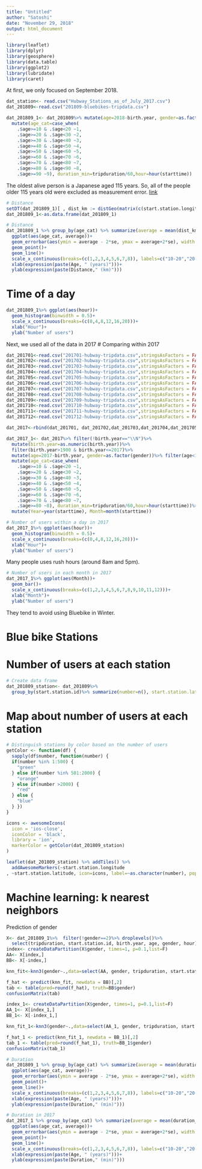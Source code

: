 ```yaml
---
title: "Untitled"
author: "Satoshi"
date: "November 29, 2018"
output: html_document
---
```


```r
library(leaflet)
library(dplyr)
library(geosphere)
library(data.table)
library(ggplot2)
library(lubridate)
library(caret)
```

At first, we only focused on September 2018.
```r
dat_station<- read.csv("Hubway_Stations_as_of_July_2017.csv")
dat_201809<-read.csv("201809-bluebikes-tripdata.csv")

dat_201809_1<- dat_201809%>% mutate(age=2018-birth.year, gender=as.factor(gender))%>% filter(age<115)%>%
  mutate(age_cat=case_when(
    .$age>=10 & .$age<20 ~1,
    .$age>=20 & .$age<30 ~2,
    .$age>=30 & .$age<40 ~3,
    .$age>=40 & .$age<50 ~4,
    .$age>=50 & .$age<60 ~5,
    .$age>=60 & .$age<70 ~6,
    .$age>=70 & .$age<80 ~7,
    .$age>=80 & .$age<90 ~8,
    .$age>=90 ~9), duration_min=tripduration/60,hour=hour(starttime))
```
The oldest alive person is a Japanese aged 115 years. So, all of the people older 115 years old were excluded as measurement error.
[link](https://en.wikipedia.org/wiki/List_of_the_verified_oldest_people)

```r
# Distance
setDT(dat_201809_1)[ , dist_km := distGeo(matrix(c(start.station.longitude, start.station.latitude), ncol = 2),matrix(c(end.station.longitude, end.station.latitude), ncol = 2))/1000]
dat_201809_1<-as.data.frame(dat_201809_1)
```



```r
# Distance
dat_201809_1 %>% group_by(age_cat) %>% summarize(average = mean(dist_km), se=sd(dist_km)/sqrt(n())) %>% 
  ggplot(aes(age_cat, average))+ 
  geom_errorbar(aes(ymin = average - 2*se, ymax = average+2*se), width = 0.25)+
  geom_point()+
  geom_line()+
  scale_x_continuous(breaks=(c(1,2,3,4,5,6,7,8)), labels=c("10-20","20-30","30-40","40-50","50-60","60-70","70-80","80-"))+
  xlab(expression(paste(Age, " (years)")))+
  ylab(expression(paste(Distance," (km)")))
```


# Time of a day
```r
dat_201809_1%>% ggplot(aes(hour))+
  geom_histogram(binwidth = 0.5)+
  scale_x_continuous(breaks=(c(0,4,8,12,16,20)))+
  xlab("Hour")+
  ylab("Number of users")
```


Next, we used all of the data in 2017
# Comparing within 2017
```r
dat_201701<-read.csv("201701-hubway-tripdata.csv",stringsAsFactors = FALSE)
dat_201702<-read.csv("201702-hubway-tripdata.csv",stringsAsFactors = FALSE)
dat_201703<-read.csv("201703-hubway-tripdata.csv",stringsAsFactors = FALSE)
dat_201704<-read.csv("201704-hubway-tripdata.csv",stringsAsFactors = FALSE)
dat_201705<-read.csv("201705-hubway-tripdata.csv",stringsAsFactors = FALSE)
dat_201706<-read.csv("201706-hubway-tripdata.csv",stringsAsFactors = FALSE)
dat_201707<-read.csv("201707-hubway-tripdata.csv",stringsAsFactors = FALSE)
dat_201708<-read.csv("201708-hubway-tripdata.csv",stringsAsFactors = FALSE)
dat_201709<-read.csv("201709-hubway-tripdata.csv",stringsAsFactors = FALSE)
dat_201710<-read.csv("201710-hubway-tripdata.csv",stringsAsFactors = FALSE)
dat_201711<-read.csv("201711-hubway-tripdata.csv",stringsAsFactors = FALSE)
dat_201712<-read.csv("201712-hubway-tripdata.csv",stringsAsFactors = FALSE)

dat_2017<-rbind(dat_201701, dat_201702,dat_201703,dat_201704,dat_201705,dat_201706,dat_201707,dat_201708,dat_201709,dat_201710,dat_201711,dat_201712)

dat_2017_1<- dat_2017%>% filter(!birth.year=="\\N")%>%
  mutate(birth.year=as.numeric(birth.year))%>%
  filter(birth.year>1900 & birth.year<=2017)%>%
  mutate(age=2017-birth.year, gender=as.factor(gender))%>% filter(age<115)%>%
  mutate(age_cat=case_when(
    .$age>=10 & .$age<20 ~1,
    .$age>=20 & .$age<30 ~2,
    .$age>=30 & .$age<40 ~3,
    .$age>=40 & .$age<50 ~4,
    .$age>=50 & .$age<60 ~5,
    .$age>=60 & .$age<70 ~6,
    .$age>=70 & .$age<80 ~7,
    .$age>=80 ~8), duration_min=tripduration/60,hour=hour(starttime))%>%
  mutate(Year=year(starttime), Month=month(starttime))
```

```r
# Number of users within a day in 2017
dat_2017_1%>% ggplot(aes(hour))+
  geom_histogram(binwidth = 0.5)+
  scale_x_continuous(breaks=(c(0,4,8,12,16,20)))+
  xlab("Hour")+
  ylab("Number of users")
```
Many people uses rush hours (around 8am and 5pm).


```r
# Number of users in each month in 2017
dat_2017_1%>% ggplot(aes(Month))+
  geom_bar()+
  scale_x_continuous(breaks=(c(1,2,3,4,5,6,7,8,9,10,11,12)))+
  xlab("Month")+
  ylab("Number of users")
```
They tend to avoid using Bluebike in Winter. 


# Blue bike Stations
# Number of users at each station
```r
# Create data frame
dat_201809_station<- dat_201809%>% 
  group_by(start.station.id)%>% summarize(number=n(), start.station.latitude=first(start.station.latitude), start.station.longitude=first(start.station.longitude),start.station.name=first(start.station.name))
```
# Map about number of users at each station 
```r
# Distinguish stations by color based on the number of users
getColor <- function(df) {
  sapply(df$number, function(number) {
  if(number %in% 1:500) {
    "green"
  } else if(number %in% 501:2000) {
    "orange"
  } else if(number >2000) {
    "red"
  } else {
    "blue"
  } })
}

icons <- awesomeIcons(
  icon = 'ios-close',
  iconColor = 'black',
  library = 'ion',
  markerColor = getColor(dat_201809_station)
)

leaflet(dat_201809_station) %>% addTiles() %>%
  addAwesomeMarkers(~start.station.longitude
, ~start.station.latitude, icon=icons, label=~as.character(number), popup = ~start.station.name)
```


# Machine learning: k nearest neighbors
Prediction of gender
```r
X<- dat_201809_1%>%  filter(!gender==2)%>% droplevels()%>%
  select(tripduration, start.station.id, birth.year, age, gender, hour)
index<- createDataPartition(X$gender, times=1, p=0.1,list=F)
AA<- X[index,]
BB<- X[-index,]

knn_fit<-knn3(gender~.,data=select(AA, gender, tripduration, start.station.id, birth.year, age))

f_hat <- predict(knn_fit, newdata = BB)[,2]
tab <- table(pred=round(f_hat), truth=BB$gender)
confusionMatrix(tab)
```

```r
index_1<- createDataPartition(X$gender, times=1, p=0.1,list=F)
AA_1<- X[index_1,]
BB_1<- X[-index_1,]

knn_fit_1<-knn3(gender~.,data=select(AA_1, gender, tripduration, start.station.id, age, hour))

f_hat_1 <- predict(knn_fit_1, newdata = BB_1)[,2]
tab_1 <- table(pred=round(f_hat_1), truth=BB_1$gender)
confusionMatrix(tab_1)
```




```r
# Duration
dat_201809_1 %>% group_by(age_cat) %>% summarize(average = mean(duration_min), se=sd(duration_min)/sqrt(n())) %>% 
  ggplot(aes(age_cat, average))+ 
  geom_errorbar(aes(ymin = average - 2*se, ymax = average+2*se), width = 0.25)+
  geom_point()+
  geom_line()+
  scale_x_continuous(breaks=(c(1,2,3,4,5,6,7,8)), labels=c("10-20","20-30","30-40","40-50","50-60","60-70","70-80","80-"))+
  xlab(expression(paste(Age, " (years)")))+
  ylab(expression(paste(Duration," (min)")))
```

```r
# Duration in 2017
dat_2017_1 %>% group_by(age_cat) %>% summarize(average = mean(duration_min), se=sd(duration_min)/sqrt(n())) %>% 
  ggplot(aes(age_cat, average))+ 
  geom_errorbar(aes(ymin = average - 2*se, ymax = average+2*se), width = 0.25)+
  geom_point()+
  geom_line()+
  scale_x_continuous(breaks=(c(1,2,3,4,5,6,7,8)), labels=c("10-20","20-30","30-40","40-50","50-60","60-70","70-80","80-"))+
  xlab(expression(paste(Age, " (years)")))+
  ylab(expression(paste(Duration," (min)")))
```

